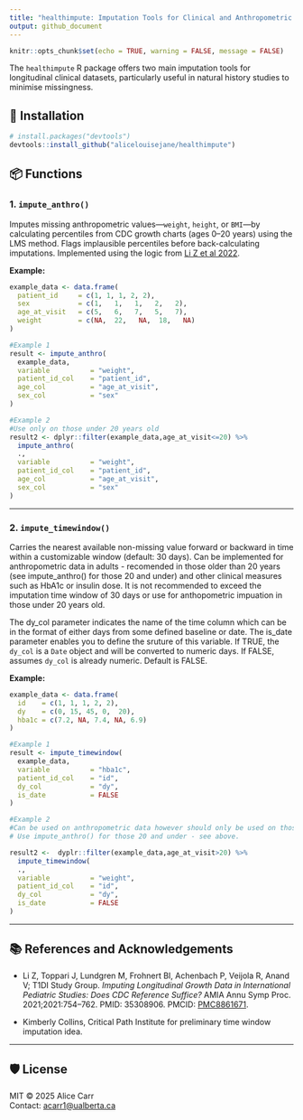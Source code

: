 ```yaml
---
title: "healthimpute: Imputation Tools for Clinical and Anthropometric Data"
output: github_document
---
```


```r
knitr::opts_chunk$set(echo = TRUE, warning = FALSE, message = FALSE)
```

The `healthimpute` R package offers two main imputation tools for longitudinal clinical datasets, particularly useful in natural history studies to minimise missingness. 

## 🧠 Installation

```r
# install.packages("devtools")
devtools::install_github("alicelouisejane/healthimpute")
```

## 📦 Functions

### 1. `impute_anthro()`

Imputes missing anthropometric values—`weight`, `height`, or `BMI`—by calculating percentiles from CDC growth charts (ages 0–20 years) using the LMS method. Flags implausible percentiles before back-calculating imputations. Implemented using the logic from [Li Z et al 2022](https://www.ncbi.nlm.nih.gov/pmc/articles/PMC8861671/).

**Example:**

```r
example_data <- data.frame(
  patient_id     = c(1, 1, 1, 2, 2),
  sex            = c(1,   1,   1,   2,   2),
  age_at_visit   = c(5,   6,   7,   5,   7),
  weight         = c(NA,  22,   NA,  18,   NA)
)

#Example 1
result <- impute_anthro(
  example_data,
  variable          = "weight",
  patient_id_col    = "patient_id",
  age_col           = "age_at_visit",
  sex_col           = "sex"
)

#Example 2
#Use only on those under 20 years old
result2 <- dplyr::filter(example_data,age_at_visit<=20) %>%
  impute_anthro(
  .,
  variable          = "weight",
  patient_id_col    = "patient_id",
  age_col           = "age_at_visit",
  sex_col           = "sex"
)
```

---

### 2. `impute_timewindow()`

Carries the nearest available non-missing value forward or backward in time within a customizable window (default: 30 days). Can be implemented for anthropometric data in adults - recomended in those older than 20 years (see impute_anthro() for those 20 and under) and other clinical measures such as HbA1c or insulin dose. It is not recommended to exceed the imputation time window of 30 days or use for anthopometric impuation in those under 20 years old. 

The dy_col parameter indicates the name of the time column which can be in the format of either days from some defined baseline or date. The is_date parameter enables you to define the sruture of this variable. If TRUE, the `dy_col` is a `Date` object and will be converted to numeric days. If FALSE, assumes `dy_col` is already numeric. Default is FALSE.

**Example:**

```r
example_data <- data.frame(
  id    = c(1, 1, 1, 2, 2),
  dy    = c(0, 15, 45, 0,  20),
  hba1c = c(7.2, NA, 7.4, NA, 6.9)
)

#Example 1
result <- impute_timewindow(
  example_data,
  variable          = "hba1c",
  patient_id_col    = "id",
  dy_col            = "dy",
  is_date           = FALSE
)

#Example 2
#Can be used on anthropometric data however should only be used on those over 20 years old.
# Use impute_anthro() for those 20 and under - see above. 

result2 <-  dyplr::filter(example_data,age_at_visit>20) %>%
  impute_timewindow(
  .,
  variable          = "weight",
  patient_id_col    = "id",
  dy_col            = "dy",
  is_date           = FALSE
)

```

---

## 📚 References and Acknowledgements

- Li Z, Toppari J, Lundgren M, Frohnert BI, Achenbach P, Veijola R, Anand V; T1DI Study Group. *Imputing Longitudinal Growth Data in International Pediatric Studies: Does CDC Reference Suffice?* AMIA Annu Symp Proc. 2021;2021:754–762. PMID: 35308906. PMCID: [PMC8861671](https://www.ncbi.nlm.nih.gov/pmc/articles/PMC8861671/).

- Kimberly Collins, Critical Path Institute for preliminary time window imputation idea.

---

## 🛡️ License

MIT © 2025 Alice Carr  
Contact: [acarr1@ualberta.ca](mailto:acarr1@ualberta.ca)
